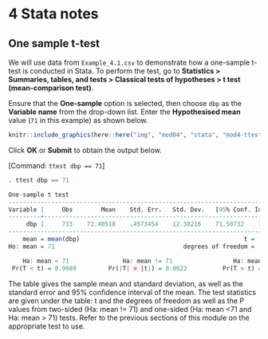 # **4** Stata notes {-}

## One sample t-test
We will use data from `Example_4.1.csv` to demonstrate how a one-sample t-test is conducted in Stata. To perform the test, go to **Statistics > Summaries, tables, and tests > Classical tests of hypotheses > t test (mean-comparison test)**.

Ensure that the **One-sample** option is selected, then choose `dbp` as the **Variable name** from the drop-down list. Enter the **Hypothesised mean** value (`71` in this example) as shown below. 

```r
knitr::include_graphics(here::here("img", "mod04", "stata", "mod4-ttest.png"))
```
 
Click **OK** or **Submit** to obtain the output below.

[Command: `ttest dbp == 71`]

```r
. ttest dbp == 71

One-sample t test
------------------------------------------------------------------------------
Variable |     Obs        Mean    Std. Err.   Std. Dev.   [95% Conf. Interval]
---------+--------------------------------------------------------------------
     dbp |     733    72.40518    .4573454    12.38216    71.50732    73.30305
------------------------------------------------------------------------------
    mean = mean(dbp)                                              t =   3.0725
Ho: mean = 71                                    degrees of freedom =      732

    Ha: mean < 71               Ha: mean != 71                 Ha: mean > 71
 Pr(T < t) = 0.9989         Pr(|T| > |t|) = 0.0022          Pr(T > t) = 0.0011
```

The table gives the sample mean and standard deviation, as well as the standard error and 95% confidence interval of the mean. The test statistics are given under the table: t and the degrees of freedom as well as the P values from two-sided (Ha: mean != 71) and one-sided (Ha: mean <71 and Ha: mean > 71) tests. Refer to the previous sections of this module on the appropriate test to use.
